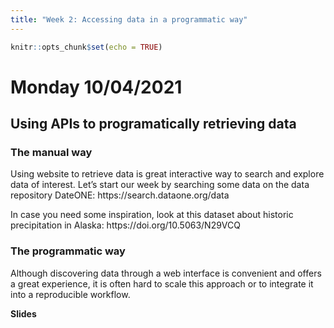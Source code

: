 ```yaml
---
title: "Week 2: Accessing data in a programmatic way"
---
```


```r
knitr::opts_chunk$set(echo = TRUE)
```


# Monday 10/04/2021

## Using APIs to programatically retrieving data

### The manual way

Using website to retrieve data is great interactive way to search and explore data of interest. Let's start our week by searching some data on the data repository DateONE: https://search.dataone.org/data

In case you need some inspiration, look at this dataset about historic precipitation in Alaska: https://doi.org/10.5063/N29VCQ

### The programmatic way

Although discovering data through a web interface is convenient and offers a great experience, it is often hard to scale this approach or to integrate it into a reproducible workflow.

**Slides**

